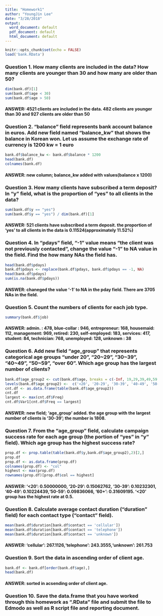 ```yaml
---
title: "Homework1"
author: "YoungJin Lee"
date: "3/28/2018"
output: 
  word_document: default
  pdf_document: default
  html_document: default
---
```


```r
knitr::opts_chunk$set(echo = FALSE)
load('bank.RData')
```

### Question 1. How many clients are included in the data? How many clients are younger than 30 and how many are older than 50?
```r
dim(bank.df)[1]
sum(bank.df$age < 30)
sum(bank.df$age > 50)
```
#### ANSWER: 4521 clients are included in the data. 482 clients are younger than 30 and 927 clients are older than 50

### Question 2. “balance” field represents bank account balance in euros. Add new field named “balance_kw” that shows the balance in Korean won. Let us assume the exchange rate of currency is 1200 kw = 1 euro

```r
bank.df$balance_kw <- bank.df$balance * 1200
head(bank.df)
colnames(bank.df)
```
#### ANSWER: new column; balance_kw added with values(balance x 1200)

### Question 3. How many clients have subscribed a term deposit? In “y” field, what is the proportion of “yes” to all clients in the data?
```r
sum(bank.df$y == "yes")
sum(bank.df$y == "yes") / dim(bank.df)[1]
```
#### ANSWER: 521 clients have subscribed a term deposit. the proportion of 'yes' to all clients in the data is 0.11524(approximately 11.52%)

### Question 4. In “pdays” field, “-1” value means “the client was not previously contacted”, change the value “-1” to NA value in the field. Find the how many NAs the field has.
```r
head(bank.df$pdays)
bank.df$pdays <- replace(bank.df$pdays, bank.df$pdays == -1, NA)
head(bank.df$pdays)
sum(is.na(bank.df$pdays))
```
#### ANSWER: chaneged the value '-1' to NA in the pday field. There are 3705 NAs in the field.

### Question 5. Count the numbers of clients for each job type.
```r
summary(bank.df$job)
```
#### ANSWER: admin. : 478, blue-collar : 946,  entrepreneur: 168, housemaid: 112, management: 969, retired: 230, self-employed: 183, services: 417, student: 84, technician: 768, unemployed: 128, unknown : 38

### Question 6. Add new field “age_group” that represents categorical age groups “under 20”, “20~29”, “30~39”, “40~49”, “50~59”, “over 60”. Which age group has the largest number of clients?
```r
bank.df$age_group2 <- cut(bank.df$age, breaks = c(-Inf, 19,29,39,49,59, Inf))
levels(bank.df$age_group2) <-  c('<20', '20-29', '30-39', '40-49', '50-59', '60+')
cnt.df <- as.data.frame(table(bank.df$age_group2))
cnt.df
largest <- max(cnt.df$Freq)
cnt.df$Var1[cnt.df$Freq == largest]

```
#### ANSWER: new field; 'age_group' added. the age group with the largest number of clients is '30-39'; the number is 1808.

### Question 7. From the “age_group” field, calculate campaign success rate for each age group (the portion of “yes” in “y” field). Which age group has the highest success rate?
```r
prop.df <- prop.table(table(bank.df$y,bank.df$age_group2),2)[2,]
prop.df
prop.df <- as.data.frame(prop.df)
colnames(prop.df) <- "col"
highest <- max(prop.df)
rownames(prop.df)[prop.df$col == highest]
```
#### ANSWER: '<20': 0.50000000, '20-29': 0.15062762, '30-39': 0.10232301, '40-49': 0.10224439,'50-59': 0.09836066, '60+': 0.31609195. '<20' group has the highest rate at 0.5.

### Question 8. Calculate average contact duration (“duration” field) for each contact type (“contact” field).
```r
mean(bank.df$duration[bank.df$contact == 'cellular'])
mean(bank.df$duration[bank.df$contact == 'telephone'])
mean(bank.df$duration[bank.df$contact == 'unknown'])
```
#### ANSWER: 'cellular': 267.1126,'telephone': 243.3555,'unknown': 261.753

### Question 9. Sort the data in ascending order of client age.
```r
bank.df <- bank.df[order(bank.df$age),]
head(bank.df)
```
#### ANSWER: sorted in acsending order of client age.

### Question 10. Save the data.frame that you have worked through this homework as “.RData” file and submit the file to Edmodo as well as R script file and reporting document.